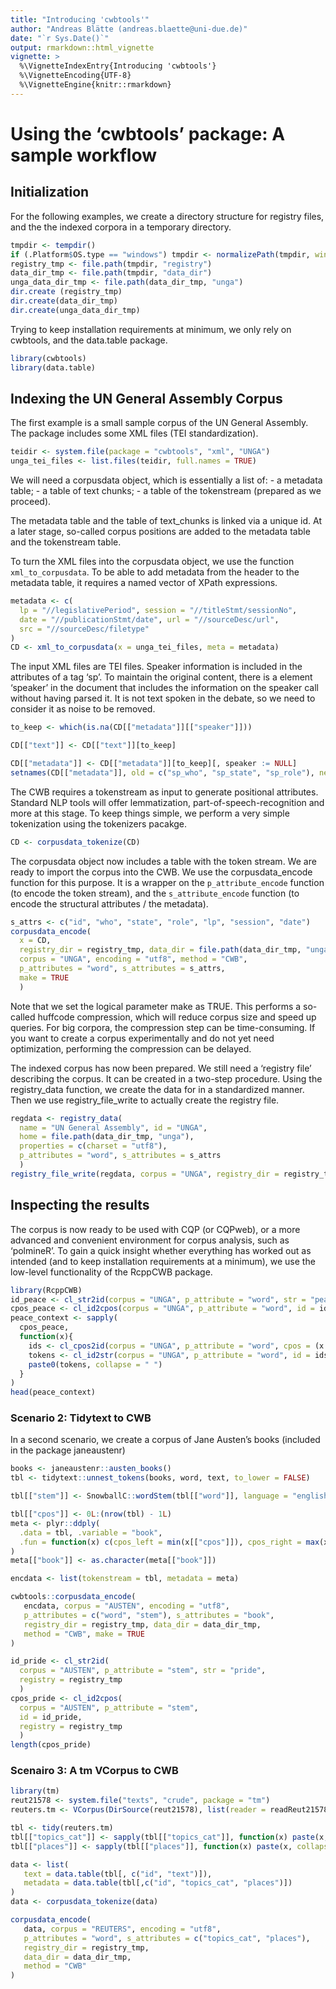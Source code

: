 ```yaml
---
title: "Introducing 'cwbtools'"
author: "Andreas Blätte (andreas.blaette@uni-due.de)"
date: "`r Sys.Date()`"
output: rmarkdown::html_vignette
vignette: >
  %\VignetteIndexEntry{Introducing 'cwbtools'}
  %\VignetteEncoding{UTF-8}
  %\VignetteEngine{knitr::rmarkdown}
---
```


# Using the 'cwbtools' package: A sample workflow

## Initialization

For the following examples, we create a directory structure for registry files, and the the indexed corpora in a temporary directory.

```r
tmpdir <- tempdir()
if (.Platform$OS.type == "windows") tmpdir <- normalizePath(tmpdir, winslash = "/")
registry_tmp <- file.path(tmpdir, "registry")
data_dir_tmp <- file.path(tmpdir, "data_dir")
unga_data_dir_tmp <- file.path(data_dir_tmp, "unga")
dir.create (registry_tmp)
dir.create(data_dir_tmp)
dir.create(unga_data_dir_tmp)
```

Trying to keep installation requirements at minimum, we only rely on cwbtools, and the data.table package.

```r
library(cwbtools)
library(data.table)
```


## Indexing the UN General Assembly Corpus

The first example is a small sample corpus of the UN General Assembly. The package includes some XML files (TEI standardization).

```r
teidir <- system.file(package = "cwbtools", "xml", "UNGA")
unga_tei_files <- list.files(teidir, full.names = TRUE)
```

We will need a corpusdata object, which is essentially a list of:
  - a metadata table;
  - a table of text chunks;
  - a table of the tokenstream (prepared as we proceed).
  
The metadata table and the table of text_chunks is linked via a unique id. At a later stage, so-called corpus positions are added to the metadata table and the tokenstream table.

To turn the XML files into the corpusdata object, we use the function `xml_to_corpusdata`. To be able to add metadata from the header to the metadata table, it requires a named vector of XPath expressions.

```r
metadata <- c(
  lp = "//legislativePeriod", session = "//titleStmt/sessionNo",
  date = "//publicationStmt/date", url = "//sourceDesc/url",
  src = "//sourceDesc/filetype"
)
CD <- xml_to_corpusdata(x = unga_tei_files, meta = metadata)
```

The input XML files are TEI files. Speaker information is included in the attributes of a tag 'sp'. To maintain the original content, there is a element 'speaker' in the document that includes the information on the speaker call without having parsed it. It is not text spoken in the debate, so we need to consider it as noise to be removed.

```r
to_keep <- which(is.na(CD[["metadata"]][["speaker"]]))

CD[["text"]] <- CD[["text"]][to_keep]

CD[["metadata"]] <- CD[["metadata"]][to_keep][, speaker := NULL]
setnames(CD[["metadata"]], old = c("sp_who", "sp_state", "sp_role"), new = c("who", "state", "role"))
```

The CWB requires a tokenstream as input to generate positional attributes. Standard NLP tools will offer lemmatization, part-of-speech-recognition and more at this stage. To keep things simple, we perform a very simple tokenization using the tokenizers pacakge.

```r
CD <- corpusdata_tokenize(CD)
```

The corpusdata object now includes a table with the token stream. We are ready to import the corpus into the CWB. We use the corpusdata_encode function for this purpose. It is a wrapper on the `p_attribute_encode` function (to encode the token stream), and the `s_attribute_encode` function (to encode the structural attributes / the metadata).

```r
s_attrs <- c("id", "who", "state", "role", "lp", "session", "date")
corpusdata_encode(
  x = CD,
  registry_dir = registry_tmp, data_dir = file.path(data_dir_tmp, "unga"),
  corpus = "UNGA", encoding = "utf8", method = "CWB",
  p_attributes = "word", s_attributes = s_attrs,
  make = TRUE
  )
```

Note that we set the logical parameter make as TRUE. This performs a so-called huffcode compression, which will reduce corpus size and speed up queries. For big corpora, the compression step can be time-consuming. If you want to create a corpus experimentally and do not yet need optimization, performing the compression can be delayed.

The indexed corpus has now been prepared. We still need a 'registry file' describing the corpus. It can be created in a two-step procedure. Using the registry_data function, we create the data for in a standardized manner. Then we use registry_file_write to actually create the registry file.

```r
regdata <- registry_data(
  name = "UN General Assembly", id = "UNGA",
  home = file.path(data_dir_tmp, "unga"),
  properties = c(charset = "utf8"),
  p_attributes = "word", s_attributes = s_attrs
  )
registry_file_write(regdata, corpus = "UNGA", registry_dir = registry_tmp)
```


## Inspecting the results

The corpus is now ready to be used with CQP (or CQPweb), or a more advanced and convenient environment for corpus analysis, such as 'polmineR'. To gain a quick insight whether everything has worked out as intended (and to keep installation requirements at a minimum), we use the low-level functionality of the RcppCWB package. 

```r
library(RcppCWB)
id_peace <- cl_str2id(corpus = "UNGA", p_attribute = "word", str = "peace", registry = registry_tmp)
cpos_peace <- cl_id2cpos(corpus = "UNGA", p_attribute = "word", id = id_peace, registry = registry_tmp)
peace_context <- sapply(
  cpos_peace,
  function(x){
    ids <- cl_cpos2id(corpus = "UNGA", p_attribute = "word", cpos = (x - 5):(x + 5), registry = registry_tmp)
    tokens <- cl_id2str(corpus = "UNGA", p_attribute = "word", id = ids, registry = registry_tmp)
    paste0(tokens, collapse = " ")
  }
)
head(peace_context)
```


### Scenario 2: Tidytext to CWB 

In a second scenario, we create a corpus of Jane Austen's books (included in the package janeaustenr)

```r
books <- janeaustenr::austen_books()
tbl <- tidytext::unnest_tokens(books, word, text, to_lower = FALSE)
```

```r
tbl[["stem"]] <- SnowballC::wordStem(tbl[["word"]], language = "english")
```

```r
tbl[["cpos"]] <- 0L:(nrow(tbl) - 1L)
meta <- plyr::ddply(
  .data = tbl, .variable = "book",
  .fun = function(x) c(cpos_left = min(x[["cpos"]]), cpos_right = max(x[["cpos"]]))
)
meta[["book"]] <- as.character(meta[["book"]])
```

```r
encdata <- list(tokenstream = tbl, metadata = meta)
```


```r
cwbtools::corpusdata_encode(
   encdata, corpus = "AUSTEN", encoding = "utf8",
   p_attributes = c("word", "stem"), s_attributes = "book",
   registry_dir = registry_tmp, data_dir = data_dir_tmp,
   method = "CWB", make = TRUE
)
```

```r
id_pride <- cl_str2id(
  corpus = "AUSTEN", p_attribute = "stem", str = "pride",
  registry = registry_tmp
  )
cpos_pride <- cl_id2cpos(
  corpus = "AUSTEN", p_attribute = "stem",
  id = id_pride,
  registry = registry_tmp
  )
length(cpos_pride)
```

### Scenairo 3: A tm VCorpus to CWB

```r
library(tm)
reut21578 <- system.file("texts", "crude", package = "tm")
reuters.tm <- VCorpus(DirSource(reut21578), list(reader = readReut21578XMLasPlain))
```

```r
tbl <- tidy(reuters.tm)
tbl[["topics_cat"]] <- sapply(tbl[["topics_cat"]], function(x) paste(x, collapse = "|"))
tbl[["places"]] <- sapply(tbl[["places"]], function(x) paste(x, collapse = "|"))

data <- list(
   text = data.table(tbl[, c("id", "text")]),
   metadata = data.table(tbl[,c("id", "topics_cat", "places")])
)
data <- corpusdata_tokenize(data)

corpusdata_encode(
   data, corpus = "REUTERS", encoding = "utf8",
   p_attributes = "word", s_attributes = c("topics_cat", "places"),
   registry_dir = registry_tmp,
   data_dir = data_dir_tmp,
   method = "CWB"
)
```